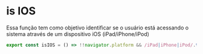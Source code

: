 

<Meta title='helpers/isIos' />

# is IOS

Essa função tem como objetivo identificar se o usuário está acessando o sistema através de um dispositivo iOS (iPad/iPhone/iPod)

```js
export const isIOS = () => !!navigator.platform && /iPad|iPhone|iPod/.test(navigator.platform)
```
